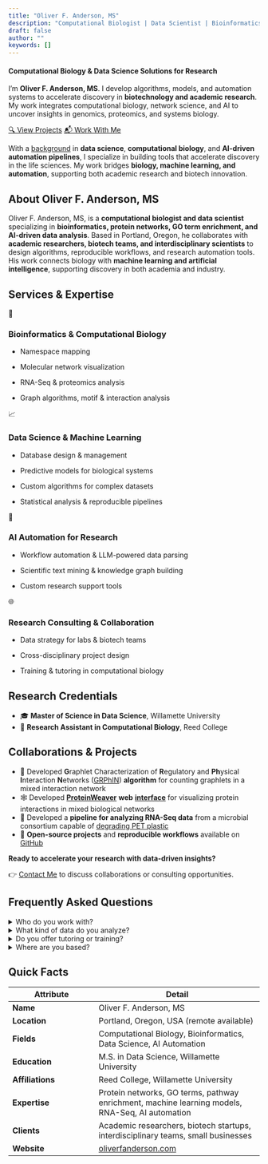 ```yaml
---
title: "Oliver F. Anderson, MS"
description: "Computational Biologist | Data Scientist | Bioinformatics Specialist"
draft: false
author: ""
keywords: []
---
```


```{=html}
<link rel="stylesheet" type="text/css" href="css/styles.css">
```

#### **Computational Biology & Data Science Solutions for Research**

I’m **Oliver F. Anderson, MS**. I develop algorithms, models, and automation systems to accelerate discovery in **biotechnology and academic research**. My work integrates computational biology, network science, and AI to uncover insights in genomics, proteomics, and systems biology.

::: projects-button-container
<a href="./projects.qmd" class="btn projects-button" title="Oliver F. Anderson, MS - Projects"> 🔍 View Projects</a> <a href="./contact.qmd" class="btn projects-button" title="Contact Oliver F. Anderson, MS"> 📬 Work With Me</a>
:::

With a [background](about.qmd "About Oliver F. Anderson, MS") in **data science**, **computational biology**, and **AI-driven automation pipelines**, I specialize in building tools that accelerate discovery in the life sciences. My work bridges **biology, machine learning, and automation**, supporting both academic research and biotech innovation.

## About Oliver F. Anderson, MS

::: about-geo
Oliver F. Anderson, MS, is a **computational biologist and data scientist** specializing in **bioinformatics, protein networks, GO term enrichment, and AI-driven data analysis**. Based in Portland, Oregon, he collaborates with **academic researchers, biotech teams, and interdisciplinary scientists** to design algorithms, reproducible workflows, and research automation tools. His work connects biology with **machine learning and artificial intelligence**, supporting discovery in both academia and industry.
:::

## Services & Expertise {#services-expertise}

::::::::::: services-grid
:::: service-card
::: service-icon
🔬
:::

### Bioinformatics & Computational Biology

-   Namespace mapping

-   Molecular network visualization

-   RNA-Seq & proteomics analysis

-   Graph algorithms, motif & interaction analysis
::::

:::: service-card
::: service-icon
📈
:::

### Data Science & Machine Learning

-   Database design & management

-   Predictive models for biological systems

-   Custom algorithms for complex datasets

-   Statistical analysis & reproducible pipelines
::::

:::: service-card
::: service-icon
🔧
:::

### AI Automation for Research

-   Workflow automation & LLM-powered data parsing

-   Scientific text mining & knowledge graph building

-   Custom research support tools
::::

:::: service-card
::: service-icon
🌐
:::

### Research Consulting & Collaboration

-   Data strategy for labs & biotech teams

-   Cross-disciplinary project design

-   Training & tutoring in computational biology
::::
:::::::::::

## Research Credentials

-   🎓 **Master of Science in Data Science**, Willamette University
-   🧬 **Research Assistant in Computational Biology**, Reed College

## Collaborations & Projects

-   🔗 Developed **G**raphlet Characterization of **R**egulatory and **Ph**ysical **I**nteraction **N**etworks ([GRPhIN](https://doi.org/10.1093/bioadv/vbaf176 "GRPhIN: graphlet characterization of regulatory and physical interaction networks"){target="_blank"}) **algorithm** for counting graphlets in a mixed interaction network
-   🕸 Developed [**ProteinWeaver**](https://doi.org/10.1101/2024.10.24.620032 "ProteinWeaver: A Webtool to Visualize Ontology-Annotated Protein Networks pre-print"){target="_blank"} **web** [**interface**](https://proteinweaver.reedcompbio.org/ "ProteinWeaver website"){target="_blank"} for visualizing protein interactions in mixed biological networks
-   🦠 Developed a **pipeline for analyzing RNA-Seq data** from a microbial consortium capable of [degrading PET plastic](https://doi.org/10.3390/ijms23105612 "Microbial Consortia and Mixed Plastic Waste: Pangenomic Analysis Reveals Potential for Degradation of Multiple Plastic Types via Previously Identified PET Degrading Bacteria"){target="_blank"}
-   📂 **Open-source projects** and **reproducible workflows** available on [GitHub](https://github.com/oliverfanderson "GitHub - Oliver F. Anderson, MS"){target="_blank"}

**Ready to accelerate your research with data-driven insights?**

👉 [Contact Me](contact.qmd "Contact Oliver F. Anderson, MS") to discuss collaborations or consulting opportunities.

## Frequently Asked Questions

::::::: faqs-container
<details>

<summary>[Who do you work with?]{.faq-question}</summary>

::: faq-answer
I specialize in **computational biology projects**, collaborating with **academic researchers**, **biotech startups**, and **interdisciplinary teams** in the life sciences. I also work with **small business owners**, **content creators**, and **marketers** to develop **AI-driven automation pipelines** and **custom support tools** across both **academic** and **commercial settings**.
:::

</details>

<details>

<summary>[What kind of data do you analyze?]{.faq-question}</summary>

::: faq-answer
As a **computational biology researcher**, I work with **protein networks**, **genomic data (RNA-Seq)**, **GO term annotations**, and **large biological datasets** requiring advanced computational methods for analysis. I also develop **custom algorithms and tools** to analyze and interpret these data. I work at **all stages of the research process**, from **data collection** to **analysis** and **interpretation**. See the [Services & Expertise](#services-expertise "Services & Expertise section") section for more details.
:::

</details>

<details>

<summary>[Do you offer tutoring or training?]{.faq-question}</summary>

::: faq-answer
Yes! I provide **mentorship** and **consulting** in **computational biology**, **bioinformatics**, and **data science** methods for **students** and **research groups**. I also offer training in **AI-driven automation pipelines**, scientific **text mining**, and **algorithm development**.
:::

</details>

<details>

<summary>[Where are you based?]{.faq-question}</summary>

::: faq-answer
I am based in **Portland, Oregon**, and available for **remote collaborations worldwide**.
:::

</details>
:::::::

## Quick Facts

::: quick-facts
| Attribute | Detail |
|-------------------------|-----------------------------------------------|
| **Name** | Oliver F. Anderson, MS |
| **Location** | Portland, Oregon, USA (remote available) |
| **Fields** | Computational Biology, Bioinformatics, Data Science, AI Automation |
| **Education** | M.S. in Data Science, Willamette University |
| **Affiliations** | Reed College, Willamette University |
| **Expertise** | Protein networks, GO terms, pathway enrichment, machine learning models, RNA-Seq, AI automation |
| **Clients** | Academic researchers, biotech startups, interdisciplinary teams, small businesses |
| **Website** | [oliverfanderson.com](https://oliverfanderson.com "Oliver F. Anderson, MS") |
:::